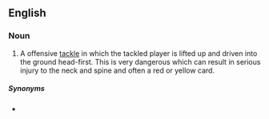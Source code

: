 ==English==
{{wikipedia}}

===Noun===
{{en-noun|head=[[spear]] [[tackle]]}}

# {{label|en|rugby}} A offensive [[tackle]] in which the tackled player is lifted up and driven into the ground head-first. This is very dangerous which can result in serious injury to the neck and spine and often a red or yellow card.

=====Synonyms=====
* {{l|en|dump tackle}}